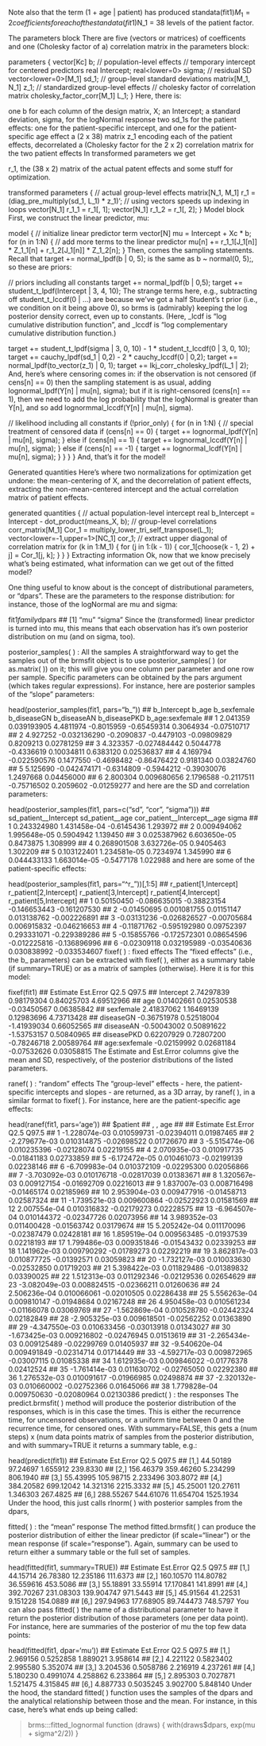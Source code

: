 


Note also that the term (1 + age | patient) has produced standata(fit1)$M_1 = 2 coefficients for each of the standata(fit1)$N_1 = 38 levels of the patient factor.

The parameters block
There are five (vectors or matrices) of coefficents and one (Cholesky factor of a) correlation matrix in the parameters block:

parameters {
  vector[Kc] b;  // population-level effects
  // temporary intercept for centered predictors
  real Intercept;
  real<lower=0> sigma;  // residual SD
  vector<lower=0>[M_1] sd_1;  // group-level standard deviations
  matrix[M_1, N_1] z_1;  // standardized group-level effects
  // cholesky factor of correlation matrix
  cholesky_factor_corr[M_1] L_1;
}
Here, there is:

one b for each column of the design matrix, X;
an Intercept;
a standard deviation, sigma, for the logNormal response
two sd_1s for the patient effects: one for the patient-specific intercept, and one for the patient-specific age effect
a (2 x 38) matrix z_1 encoding each of the patient effects, decorrelated
a (Cholesky factor for the 2 x 2) correlation matrix for the two patient effects
In transformed parameters we get

r_1, the (38 x 2) matrix of the actual patent effects
and some stuff for optimization.

transformed parameters {
  // actual group-level effects
  matrix[N_1, M_1] r_1 = (diag_pre_multiply(sd_1, L_1) * z_1)';
  // using vectors speeds up indexing in loops
  vector[N_1] r_1_1 = r_1[, 1];
  vector[N_1] r_1_2 = r_1[, 2];
}
Model block
First, we construct the linear predictor, mu:

model {
  // initialize linear predictor term
  vector[N] mu = Intercept + Xc * b;
  for (n in 1:N) {
    // add more terms to the linear predictor
    mu[n] += r_1_1[J_1[n]] * Z_1_1[n] + r_1_2[J_1[n]] * Z_1_2[n];
  }
Then, comes the sampling statements. Recall that target += normal_lpdf(b | 0, 5); is the same as b ~ normal(0, 5);, so these are priors:

  // priors including all constants
  target += normal_lpdf(b | 0,5);
  target += student_t_lpdf(Intercept | 3, 4, 10);
The strange terms here, e.g., subtracting off student_t_lccdf(0 | ...) are because we’ve got a half Student’s t
 prior (i.e., we condition on it being above 0), so brms is (admirably) keeping the log posterior density correct, even up to constants. (Here, _lcdf is “log cumulative distribution function”, and _lccdf is “log complementary cumulative distribution function.)

  target += student_t_lpdf(sigma | 3, 0, 10)
    - 1 * student_t_lccdf(0 | 3, 0, 10);
  target += cauchy_lpdf(sd_1 | 0,2)
    - 2 * cauchy_lccdf(0 | 0,2);
  target += normal_lpdf(to_vector(z_1) | 0, 1);
  target += lkj_corr_cholesky_lpdf(L_1 | 2);
And, here’s where censoring comes in: if the observation is not censored (if cens[n] == 0) then the sampling statement is as usual, adding lognormal_lpdf(Y[n] | mu[n], sigma); but if it is right-censored (cens[n] == 1), then we need to add the log probability that the logNormal is greater than Y[n], and so add lognormmal_lccdf(Y[n] | mu[n], sigma).

  // likelihood including all constants
  if (!prior_only) {
    for (n in 1:N) {
      // special treatment of censored data
      if (cens[n] == 0) {
        target += lognormal_lpdf(Y[n] | mu[n], sigma);
      } else if (cens[n] == 1) {
        target += lognormal_lccdf(Y[n] | mu[n], sigma);
      } else if (cens[n] == -1) {
        target += lognormal_lcdf(Y[n] | mu[n], sigma);
      }
    }
  }
}
And, that’s it for the model!

Generated quantities
Here’s where two normalizations for optimization get undone: the mean-centering of X, and the decorrelation of patient effects, extracting the non-mean-centered intercept and the actual correlation matrix of patient effects.

generated quantities {
  // actual population-level intercept
  real b_Intercept = Intercept - dot_product(means_X, b);
  // group-level correlations
  corr_matrix[M_1] Cor_1 = multiply_lower_tri_self_transpose(L_1);
  vector<lower=-1,upper=1>[NC_1] cor_1;
  // extract upper diagonal of correlation matrix
  for (k in 1:M_1) {
    for (j in 1:(k - 1)) {
      cor_1[choose(k - 1, 2) + j] = Cor_1[j, k];
    }
  }
}
Extracting information
Ok, now that we know precisely what’s being estimated, what information can we get out of the fitted model?

One thing useful to know about is the concept of distributional parameters, or “dpars”. These are the parameters to the response distribution: for instance, those of the logNormal are mu and sigma:

fit1$family$dpars
## [1] "mu"    "sigma"
Since the (transformed) linear predictor is turned into mu, this means that each observation has it’s own posterior distribution on mu (and on sigma, too).

posterior_samples( ) : All the samples
A straightforward way to get the samples out of the brmsfit object is to use posterior_samples( ) (or as.matrix( )) on it; this will give you one column per parameter and one row per sample. Specific parameters can be obtained by the pars argument (which takes regular expressions). For instance, here are posterior samples of the “slope” parameters:

head(posterior_samples(fit1, pars="b_"))
##   b_Intercept        b_age b_sexfemale b_diseaseGN b_diseaseAN b_diseasePKD b_age:sexfemale
## 1    2.041359  0.039193905   4.4811974  -0.8015959 -0.65459314    0.3064934     -0.07510717
## 2    4.927252 -0.032136290  -0.2090837  -0.4479103 -0.09809829    0.8209213      0.02781259
## 3    4.323357 -0.027484442   0.5044778  -0.4336619  0.10034811    0.6383120      0.02536837
## 4    4.169794 -0.022590576   0.1477550  -0.4698482 -0.86476422    0.9181340      0.03824760
## 5    5.125690 -0.042474171  -0.6314809  -0.5944212 -0.39030076    1.2497668      0.04456000
## 6    2.800304  0.009680656   2.1796588  -0.2117511 -0.75716502    0.2059602     -0.01259277
and here are the SD and correlation parameters:

head(posterior_samples(fit1, pars=c("sd", "cor", "sigma")))
##   sd_patient__Intercept sd_patient__age cor_patient__Intercept__age    sigma
## 1           0.243324980    1.431458e-04                  -0.6145436 1.293972
## 2           0.009494062    1.995648e-05                   0.5904942 1.139450
## 3           0.025387962    6.603650e-05                   0.8473875 1.308999
## 4           0.268901508    3.632726e-05                   0.9405463 1.302209
## 5           0.103122401    1.234581e-05                   0.7234974 1.345990
## 6           0.044433133    1.663014e-05                  -0.5477178 1.022988
and here are some of the patient-specific effects:

head(posterior_samples(fit1, pars="^r_"))[,1:5]
##   r_patient[1,Intercept] r_patient[2,Intercept] r_patient[3,Intercept] r_patient[4,Intercept] r_patient[5,Intercept]
## 1             0.50150450           -0.086635015            -0.38823154           -0.146653443           -0.161207530
## 2            -0.01450695            0.001081755             0.01151147            0.013138762           -0.002226891
## 3            -0.03131236           -0.026826527            -0.00705684            0.006915832           -0.046216653
## 4            -0.11871762           -0.595192980             0.09752397            0.293331071           -0.229389286
## 5            -0.15855766           -0.172572301             0.08654596           -0.012225816           -0.136896996
## 6            -0.02309118            0.032195989            -0.03540636            0.030838992           -0.033534607
fixef( ) : fixed effects
The “fixed effects” (i.e., the b_ parameters) can be extracted with fixef( ), either as a summary table (if summary=TRUE) or as a matrix of samples (otherwise). Here it is for this model:

fixef(fit1)
##                  Estimate  Est.Error        Q2.5      Q97.5
## Intercept      2.74297839 0.98179304  0.84025703 4.69512966
## age            0.01402661 0.02530538 -0.03450567 0.06385842
## sexfemale      2.41837062 1.16469139  0.12983696 4.73713428
## diseaseGN     -0.36751978 0.52518004 -1.41939034 0.66052565
## diseaseAN     -0.50043002 0.50891622 -1.53753157 0.50840965
## diseasePKD     0.62207929 0.72807200 -0.78246718 2.00589764
## age:sexfemale -0.02159992 0.02681184 -0.07532626 0.03058815
The Estimate and Est.Error columns give the mean and SD, respectively, of the posterior distributions of the listed parameters.

ranef( ) : “random” effects
The “group-level” effects - here, the patient-specific intercepts and slopes - are returned, as a 3D array, by ranef( ), in a similar format to fixef( ). For instance, here are the patient-specific age effects:

head(ranef(fit1, pars='age'))
## $patient
## , , age
## 
##         Estimate   Est.Error        Q2.5      Q97.5
## 1  -1.228074e-03 0.010599731 -0.02394011 0.01987465
## 2  -2.279677e-03 0.010314875 -0.02698522 0.01726670
## 3  -5.515474e-06 0.010235396 -0.02128074 0.02219155
## 4   2.070935e-03 0.010917735 -0.01841183 0.02733859
## 5  -6.172472e-05 0.010461073 -0.02199139 0.02238146
## 6  -6.709983e-04 0.010372109 -0.02295300 0.02056866
## 7  -3.703092e-03 0.010176718 -0.02817039 0.01383671
## 8   1.320567e-03 0.009127154 -0.01692709 0.02216013
## 9   1.837007e-03 0.008716498 -0.01465174 0.02185969
## 10  2.953904e-03 0.009477916 -0.01458713 0.02587324
## 11 -1.739521e-03 0.009600864 -0.02522923 0.01581569
## 12  2.007554e-04 0.010316832 -0.02179273 0.02228575
## 13 -6.964507e-04 0.010144372 -0.02347726 0.02073956
## 14  3.989352e-03 0.011400428 -0.01563742 0.03179674
## 15  5.205242e-04 0.011170096 -0.02387479 0.02428181
## 16  1.859519e-04 0.009563485 -0.01937539 0.02218193
## 17  1.799486e-03 0.009351846 -0.01543432 0.02339253
## 18  1.141962e-03 0.009790292 -0.01789273 0.02292219
## 19  3.862817e-03 0.010877725 -0.01392571 0.03059823
## 20 -1.732127e-03 0.010033630 -0.02532850 0.01719203
## 21  5.398422e-03 0.011829486 -0.01389832 0.03390025
## 22  1.512313e-03 0.011292346 -0.02129536 0.02654629
## 23 -3.082049e-03 0.008824515 -0.02366211 0.01260636
## 24  2.506236e-04 0.010066061 -0.02010505 0.02286438
## 25  5.556263e-04 0.009810147 -0.01948684 0.02167248
## 26  4.950458e-03 0.010561234 -0.01166078 0.03069769
## 27 -1.562869e-04 0.010528780 -0.02442324 0.02182849
## 28 -2.905325e-03 0.009618501 -0.02562252 0.01363890
## 29 -4.347550e-03 0.010633456 -0.03013918 0.01343027
## 30 -1.673425e-03 0.009216802 -0.02476945 0.01513619
## 31 -2.265434e-03 0.009125489 -0.02299769 0.01405937
## 32 -9.540620e-04 0.009491849 -0.02314714 0.01714449
## 33 -4.592717e-03 0.009872965 -0.03007115 0.01085338
## 34  1.612935e-03 0.009846022 -0.01776378 0.02412524
## 35 -1.761414e-03 0.011630702 -0.02765050 0.02292380
## 36  1.276532e-03 0.010091617 -0.01966985 0.02498874
## 37 -2.320132e-03 0.010660002 -0.02752366 0.01645066
## 38  1.779828e-04 0.009750630 -0.02080964 0.02130386
predict( ) : the responses
The predict.brmsfit( ) method will produce the posterior distribution of the responses, which is in this case the times. This is either the recurrence time, for uncensored observations, or a uniform time between 0 and the recurrence time, for censored ones. With summary=FALSE, this gets a (num steps) x (num data points matrix of samples from the posterior distribution, and with summary=TRUE it returns a summary table, e.g.:

head(predict(fit1))
##       Estimate Est.Error      Q2.5     Q97.5
## [1,]  44.50189  97.24697  1.655912  239.8330
## [2,] 156.46379 359.46260  5.234299  806.1940
## [3,]  55.43995 105.98715  2.233496  303.8072
## [4,] 384.20582 699.12042 14.321316 2215.3332
## [5,]  45.25001 120.27611  1.346303  267.4825
## [6,] 288.55267 544.61076 11.654704 1525.1934
Under the hood, this just calls rlnorm( ) with posterior samples from the dpars,

fitted( ) : the “mean” response
The method fitted.brmsfit( ) can produce the posterior distribution of either the linear predictor (if scale="linear") or the mean response (if scale="response"). Again, summary can be used to return either a summary table or the full set of samples.

head(fitted(fit1, summary=TRUE))
##       Estimate Est.Error       Q2.5    Q97.5
## [1,]  44.15714  26.78380  12.235186 111.6373
## [2,] 160.10570 114.80782  36.559616 453.5086
## [3,]  55.18891  33.55914  17.170841 141.8991
## [4,] 392.70267 231.08303 139.904747 971.5443
## [5,]  45.91564  41.22531   9.151228 154.0889
## [6,] 297.94963 177.68905  89.744473 748.5797
You can also pass fitted( ) the name of a distributional parameter to have it return the posterior distribution of those parameters (one per data point). For instance, here are summaries of the posterior of mu the top few data points:

head(fitted(fit1, dpar='mu'))
##      Estimate Est.Error     Q2.5    Q97.5
## [1,] 2.969156 0.5252858 1.889021 3.958614
## [2,] 4.221122 0.5823402 2.995580 5.352074
## [3,] 3.204536 0.5058786 2.216919 4.237261
## [4,] 5.180230 0.4991074 4.258862 6.233864
## [5,] 2.895303 0.7027871 1.521475 4.315845
## [6,] 4.887733 0.5035245 3.902700 5.848140
Under the hood, the standard fitted( ) function uses the samples of the dpars and the analytical relationship between those and the mean. For instance, in this case, here’s what ends up being called:

> brms:::fitted_lognormal
function (draws)
{
    with(draws$dpars, exp(mu + sigma^2/2))
}